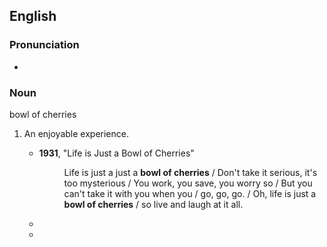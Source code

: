 ==English==

===Pronunciation===
* {{audio|en|en-au-bowl of cherries.ogg|Audio (AU)}}

===Noun===
{{en-noun|bowls of cherries}}
bowl of cherries
# {{lb|en|idiomatic}} An enjoyable experience.
#* '''1931''', "Life is Just a Bowl of Cherries"
#*: Life is just a just a '''bowl of cherries''' / Don't take it serious, it's too mysterious / You work, you save, you worry so / But you can't take it with you when you / go, go, go. / Oh, life is just a '''bowl of cherries''' / so live and laugh at it all.
#* {{quote-text|en|year=2001|author=Amy Jenkins|title=Honeymoon|page=160|passage=Della thought it meant that you just get your '''bowl of cherries''' in life and that's your lot and you eat them one by one and then you die.}}
#* {{quote-text|en|year=2002|author=Michael Malone|title=Red Clay, Blue Cadillac: Stories of Twelve Southern Women|page=94|passage=She did not believe that life was a '''bowl of cherries''', and she never had.}}